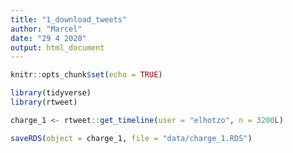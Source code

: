 ```yaml
---
title: "1_download_tweets"
author: "Marcel"
date: "29 4 2020"
output: html_document
---
```


```r
knitr::opts_chunk$set(echo = TRUE)

library(tidyverse)
library(rtweet)

```

```r

charge_1 <- rtweet::get_timeline(user = "elhotzo", n = 3200L)

saveRDS(object = charge_1, file = "data/charge_1.RDS")


```
